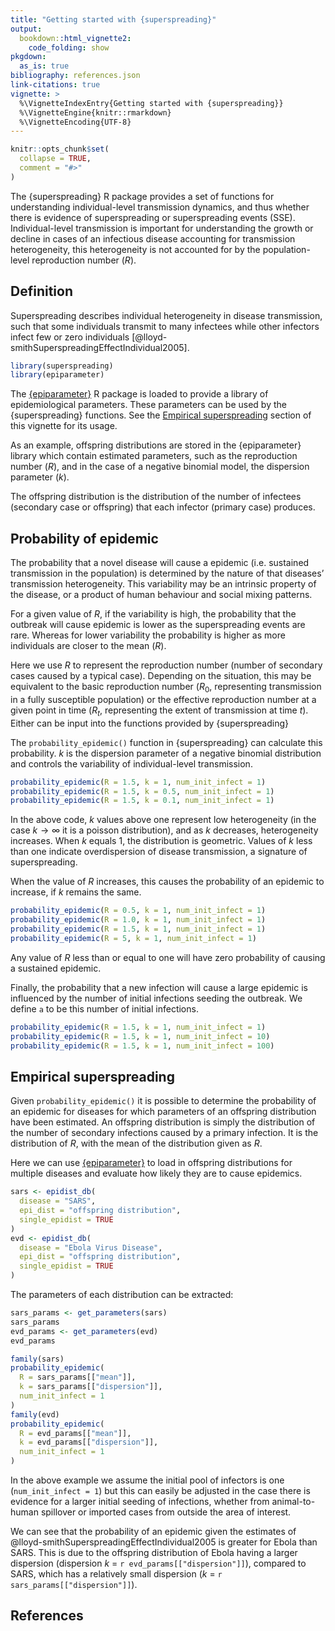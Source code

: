 ```yaml
---
title: "Getting started with {superspreading}"
output: 
  bookdown::html_vignette2:
    code_folding: show
pkgdown:
  as_is: true
bibliography: references.json
link-citations: true
vignette: >
  %\VignetteIndexEntry{Getting started with {superspreading}}
  %\VignetteEngine{knitr::rmarkdown}
  %\VignetteEncoding{UTF-8}
---
```


```r
knitr::opts_chunk$set(
  collapse = TRUE,
  comment = "#>"
)
```

The {superspreading} R package provides a set of functions for understanding
individual-level transmission dynamics, and thus whether there is evidence of
superspreading or superspreading events (SSE). Individual-level transmission is
important for understanding the growth or decline in cases of an infectious 
disease accounting for transmission heterogeneity, this heterogeneity is not 
accounted for by the population-level reproduction number ($R$).

::: {.alert .alert-info}
## Definition

Superspreading describes individual heterogeneity in disease transmission, such that some individuals transmit to many infectees while other
infectors infect few or zero individuals [@lloyd-smithSuperspreadingEffectIndividual2005].
:::

```r
library(superspreading)
library(epiparameter)
```

::: {.alert .alert-secondary}
The [{epiparameter}](https://github.com/epiverse-trace/epiparameter) R package is loaded to provide a library of epidemiological parameters. These
parameters can be used by the {superspreading} functions. See the [Empirical superspreading] section of this
vignette for its usage.

As an example, offspring distributions are stored in the {epiparameter} library which contain estimated parameters,
such as the reproduction number ($R$), and in the case of a negative binomial model, the dispersion parameter ($k$).

The offspring distribution is the distribution of the number of infectees (secondary case or offspring) that each infector (primary case) produces. 
:::

## Probability of epidemic

The probability that a novel disease will cause a epidemic (i.e. sustained 
transmission in the population) is determined by the nature of that diseases'
transmission heterogeneity. This variability may be an intrinsic property of 
the disease, or a product of human behaviour and social mixing patterns.

For a given value of $R$, if the variability is high, the probability that the outbreak 
will cause epidemic is lower as the superspreading events are rare. Whereas for
lower variability the probability is higher as more individuals are closer to the 
mean ($R$).

::: {.alert .alert-secondary}
Here we use $R$ to represent the reproduction number (number of secondary cases caused by a 
typical case). Depending on the situation, this may be equivalent to the basic reproduction
number ($R_0$, representing transmission in a fully susceptible population) or the effective 
reproduction number at a given point in time ($R_t$, representing the extent of transmission 
at time $t$). Either can be input into the functions provided by {superspreading}
:::

The `probability_epidemic()` function in {superspreading} can calculate
this probability. $k$ is the dispersion parameter of a negative binomial distribution
and controls the variability of individual-level transmission.

```r
probability_epidemic(R = 1.5, k = 1, num_init_infect = 1)
probability_epidemic(R = 1.5, k = 0.5, num_init_infect = 1)
probability_epidemic(R = 1.5, k = 0.1, num_init_infect = 1)
```

In the above code, $k$ values above one represent low heterogeneity (in the case 
$k \rightarrow \infty$ it is a poisson distribution), and as $k$ decreases,
heterogeneity increases. When $k$ equals 1, the distribution is geometric. Values
of $k$ less than one indicate overdispersion of disease transmission, a signature
of superspreading.

When the value of $R$ increases, this causes the probability of an 
epidemic to increase, if $k$ remains the same.

```r
probability_epidemic(R = 0.5, k = 1, num_init_infect = 1)
probability_epidemic(R = 1.0, k = 1, num_init_infect = 1)
probability_epidemic(R = 1.5, k = 1, num_init_infect = 1)
probability_epidemic(R = 5, k = 1, num_init_infect = 1)
```

Any value of $R$ less than or equal to one will have zero probability of causing
a sustained epidemic.

Finally, the probability that a new infection will cause a large epidemic is influenced by the
number of initial infections seeding the outbreak. We define
`a` to be this number of initial infections.

```r
probability_epidemic(R = 1.5, k = 1, num_init_infect = 1)
probability_epidemic(R = 1.5, k = 1, num_init_infect = 10)
probability_epidemic(R = 1.5, k = 1, num_init_infect = 100)
```

## Empirical superspreading

Given `probability_epidemic()` it is possible to determine the probability of 
an epidemic for diseases for which parameters of an offspring distribution have 
been estimated. An offspring distribution is simply the distribution of the 
number of secondary infections caused by a primary infection. It is the distribution
of $R$, with the mean of the distribution given as $R$.

Here we can use [{epiparameter}](https://github.com/epiverse-trace/epiparameter) to load in offspring distributions for multiple 
diseases and evaluate how likely they are to cause epidemics.

```r
sars <- epidist_db(
  disease = "SARS",
  epi_dist = "offspring distribution",
  single_epidist = TRUE
)
evd <- epidist_db(
  disease = "Ebola Virus Disease",
  epi_dist = "offspring distribution",
  single_epidist = TRUE
)
```

The parameters of each distribution can be extracted:

```r
sars_params <- get_parameters(sars)
sars_params
evd_params <- get_parameters(evd)
evd_params
```

```r
family(sars)
probability_epidemic(
  R = sars_params[["mean"]],
  k = sars_params[["dispersion"]],
  num_init_infect = 1
)
family(evd)
probability_epidemic(
  R = evd_params[["mean"]],
  k = evd_params[["dispersion"]],
  num_init_infect = 1
)
```

In the above example we assume the initial pool of infectors is one (`num_init_infect = 1`) 
but this can easily be adjusted in the case there is evidence for a larger initial
seeding of infections, whether from animal-to-human spillover or imported cases from outside the area of interest.

We can see that the probability of an epidemic given the estimates of 
@lloyd-smithSuperspreadingEffectIndividual2005 is greater for Ebola than SARS.
This is due to the offspring distribution of Ebola having a larger dispersion 
(dispersion $k$ = `r evd_params[["dispersion"]]`), compared to SARS, which has a relatively
small dispersion ($k$ = `r sars_params[["dispersion"]]`).

## References
